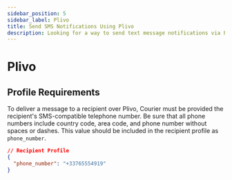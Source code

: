 ```yaml
---
sidebar_position: 5
sidebar_label: Plivo
title: Send SMS Notifications Using Plivo
description: Looking for a way to send text message notifications via Plivo? This step-by-step tutorial will show you how to integrate Plivo's API the easy way.
---
```


# Plivo

## Profile Requirements

To deliver a message to a recipient over Plivo, Courier must be provided the recipient's SMS-compatible telephone number. Be sure that all phone numbers include country code, area code, and phone number without spaces or dashes. This value should be included in the recipient profile as `phone_number`.

```json title=JSON
// Recipient Profile
{
  "phone_number": "+33765554919"
}
```
